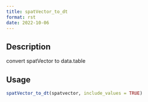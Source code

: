 ```yaml
--- 
title: spatVector_to_dt 
format: rst 
date: 2022-10-06 
--- 
```


## Description

convert spatVector to data.table


## Usage

```r
spatVector_to_dt(spatvector, include_values = TRUE)
```



